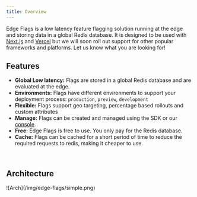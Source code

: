 ```yaml
---
title: Overview
---
```


Edge Flags is a low latency feature flagging solution running at the edge and
storing data in a global Redis database. It is designed to be used with
[Next.js](https://nextjs.org) and [Vercel](https://vercel.com) but we will soon
roll out support for other popular frameworks and platforms. Let us know what
you are looking for!

## Features

- **Global Low latency:** Flags are stored in a global Redis database and are
  evaluated at the edge.
- **Environments:** Flags have different environments to support your deployment
  process: `production`, `preview`, `development`
- **Flexible:** Flags support geo targeting, percentage based rollouts and
  custom attributes
- **Manage:** Flags can be created and managed using the SDK or our
  [console](https://console.upstash.com/edge-flags).
- **Free:** Edge Flags is free to use. You only pay for the Redis database.
- **Cache:** Flags can be cached for a short period of time to reduce the
  required requests to redis, making it cheaper to use.

<br/>

## Architecture

<Frame>![Arch](/img/edge-flags/simple.png)</Frame>
